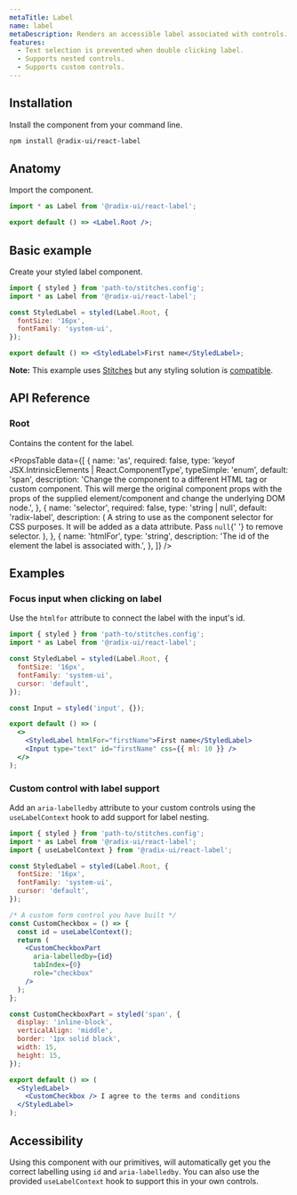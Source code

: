 ```yaml
---
metaTitle: Label
name: label
metaDescription: Renders an accessible label associated with controls.
features:
  - Text selection is prevented when double clicking label.
  - Supports nested controls.
  - Supports custom controls.
---
```


## Installation

Install the component from your command line.

```bash
npm install @radix-ui/react-label
```

## Anatomy

Import the component.

```jsx
import * as Label from '@radix-ui/react-label';

export default () => <Label.Root />;
```

## Basic example

Create your styled label component.

```jsx
import { styled } from 'path-to/stitches.config';
import * as Label from '@radix-ui/react-label';

const StyledLabel = styled(Label.Root, {
  fontSize: '16px',
  fontFamily: 'system-ui',
});

export default () => <StyledLabel>First name</StyledLabel>;
```

<Note>

**Note:** This example uses [Stitches](https://stitches.dev) but any styling solution is [compatible](../../overview/styling).

</Note>

## API Reference

### Root

Contains the content for the label.

<PropsTable
  data={[
    {
      name: 'as',
      required: false,
      type: 'keyof JSX.IntrinsicElements | React.ComponentType<any>',
      typeSimple: 'enum',
      default: 'span',
      description:
        'Change the component to a different HTML tag or custom component. This will merge the original component props with the props of the supplied element/component and change the underlying DOM node.',
    },
    {
      name: 'selector',
      required: false,
      type: 'string | null',
      default: 'radix-label',
      description: (
        <span>
          A string to use as the component selector for CSS purposes.
          It will be added as a data attribute. Pass <Code>null</Code>{' '}
          to remove selector.
        </span>
      ),
    },
    {
      name: 'htmlFor',
      type: 'string',
      description:
        'The id of the element the label is associated with.',
    },
  ]}
/>

## Examples

### Focus input when clicking on label

Use the `htmlfor` attribute to connect the label with the input's id.

```jsx
import { styled } from 'path-to/stitches.config';
import * as Label from '@radix-ui/react-label';

const StyledLabel = styled(Label.Root, {
  fontSize: '16px',
  fontFamily: 'system-ui',
  cursor: 'default',
});

const Input = styled('input', {});

export default () => (
  <>
    <StyledLabel htmlFor="firstName">First name</StyledLabel>
    <Input type="text" id="firstName" css={{ ml: 10 }} />
  </>
);
```

### Custom control with label support

Add an `aria-labelledby` attribute to your custom controls using the `useLabelContext` hook to add support for label nesting.

```jsx
import { styled } from 'path-to/stitches.config';
import * as Label from '@radix-ui/react-label';
import { useLabelContext } from '@radix-ui/react-label';

const StyledLabel = styled(Label.Root, {
  fontSize: '16px',
  fontFamily: 'system-ui',
  cursor: 'default',
});

/* A custom form control you have built */
const CustomCheckbox = () => {
  const id = useLabelContext();
  return (
    <CustomCheckboxPart
      aria-labelledby={id}
      tabIndex={0}
      role="checkbox"
    />
  );
};

const CustomCheckboxPart = styled('span', {
  display: 'inline-block',
  verticalAlign: 'middle',
  border: '1px solid black',
  width: 15,
  height: 15,
});

export default () => (
  <StyledLabel>
    <CustomCheckbox /> I agree to the terms and conditions
  </StyledLabel>
);
```

## Accessibility

Using this component with our primitives, will automatically get you the correct labelling using `id` and `aria-labelledby`. You can also use the provided `useLabelContext` hook to support this in your own controls.
